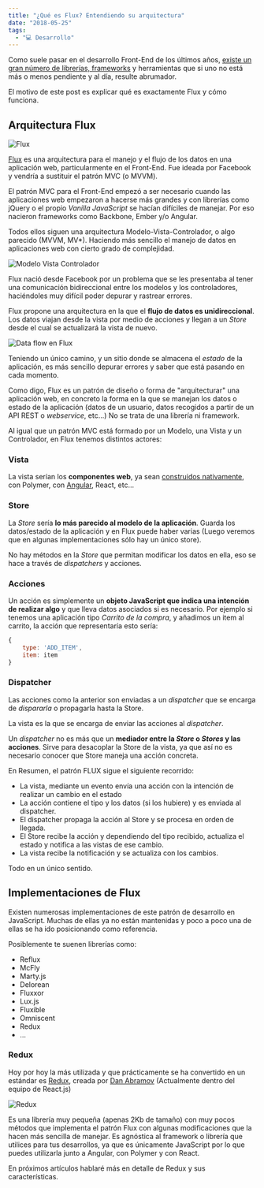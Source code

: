 ```yaml
---
title: "¿Qué es Flux? Entendiendo su arquitectura"
date: "2018-05-25"
tags:
  - "💻 Desarrollo"
---
```


Como suele pasar en el desarrollo Front-End de los últimos años, [existe un gran número de librerías, frameworks](/frameworks-de-javascript/) y herramientas que si uno no está más o menos pendiente y al día, resulte abrumador.

El motivo de este post es explicar qué es exactamente Flux y cómo funciona.

## Arquitectura Flux

![Flux](/images/como-funciona-flux/flux-logo.png)

[Flux](https://facebook.github.io/flux/docs/in-depth-overview.html#content) es una arquitectura para el manejo y el flujo de los datos en una aplicación web, particularmente en el Front-End. Fue ideada por Facebook y vendría a sustituir el patrón MVC (o MVVM).

El patrón MVC para el Front-End empezó a ser necesario cuando las aplicaciones web empezaron a hacerse más grandes y con librerías como jQuery o el propio _Vanilla JavaScript_ se hacían difíciles de manejar. Por eso nacieron frameworks como Backbone, Ember y/o Angular.

Todos ellos siguen una arquitectura Modelo-Vista-Controlador, o algo parecido (MVVM, MV\*). Haciendo más sencillo el manejo de datos en aplicaciones web con cierto grado de complejidad.

![Modelo Vista Controlador](/images/como-funciona-flux/mvc.png)

Flux nació desde Facebook por un problema que se les presentaba al tener una comunicación bidireccional entre los modelos y los controladores, haciéndoles muy difícil poder depurar y rastrear errores.

Flux propone una arquitectura en la que el **flujo de datos es unidireccional**. Los datos viajan desde la vista por medio de acciones y llegan a un _Store_ desde el cual se actualizará la vista de nuevo.

![Data flow en Flux](/images/como-funciona-flux/1-rictDFcDHCvOacMUaWxZEQ.png)

Teniendo un único camino, y un sitio donde se almacena el _estado_ de la aplicación, es más sencillo depurar errores y saber que está pasando en cada momento.

Como digo, Flux es un patrón de diseño o forma de "arquitecturar" una aplicación web, en concreto la forma en la que se manejan los datos o estado de la aplicación (datos de un usuario, datos recogidos a partir de un API REST o _webservice_, etc...) No se trata de una librería ni framework.

Al igual que un patrón MVC está formado por un Modelo, una Vista y un Controlador, en Flux tenemos distintos actores:

### Vista

La vista serían los **componentes web**, ya sean [construidos nativamente](/como-crear-webcomponent-de-forma-nativa/), con Polymer, con [Angular](/desarrollo-por-componentes-con-angular-1-5-con-es6-es2015/), React, etc...

### Store

La _Store_ sería **lo más parecido al modelo de la aplicación**. Guarda los datos/estado de la aplicación y en Flux puede haber varias (Luego veremos que en algunas implementaciones sólo hay un único store).

No hay métodos en la _Store_ que permitan modificar los datos en ella, eso se hace a través de _dispatchers_ y acciones.

### Acciones

Un acción es simplemente un **objeto JavaScript que indica una intención de realizar algo** y que lleva datos asociados si es necesario. Por ejemplo si tenemos una aplicación tipo _Carrito de la compra_, y añadimos un item al carrito, la acción que representaría esto sería:

```javascript
{
    type: 'ADD_ITEM',
    item: item
}
```

### Dispatcher

Las acciones como la anterior son enviadas a un _dispatcher_ que se encarga de _dispararla_ o propagarla hasta la Store.

La vista es la que se encarga de enviar las acciones al _dispatcher_.

Un _dispatcher_ no es más que un **mediador entre la _Store_ o _Stores_ y las acciones**. Sirve para desacoplar la Store de la vista, ya que así no es necesario conocer que Store maneja una acción concreta.

En Resumen, el patrón FLUX sigue el siguiente recorrido:

- La vista, mediante un evento envía una acción con la intención de realizar un cambio en el estado
- La acción contiene el tipo y los datos (si los hubiere) y es enviada al dispatcher.
- El dispatcher propaga la acción al Store y se procesa en orden de llegada.
- El Store recibe la acción y dependiendo del tipo recibido, actualiza el estado y notifica a las vistas de ese cambio.
- La vista recibe la notificación y se actualiza con los cambios.

Todo en un único sentido.

## Implementaciones de Flux

Existen numerosas implementaciones de este patrón de desarrollo en JavaScript. Muchas de ellas ya no están mantenidas y poco a poco una de ellas se ha ido posicionando como referencia.

Posiblemente te suenen librerías como:

- Reflux
- McFly
- Marty.js
- Delorean
- Fluxxor
- Lux.js
- Fluxible
- Omniscent
- Redux
- ...

### Redux

Hoy por hoy la más utilizada y que prácticamente se ha convertido en un estándar es [Redux](http://redux.js.org), creada por [Dan Abramov](https://twitter.com/dan_abramov) (Actualmente dentro del equipo de React.js)

![Redux](/images/como-funciona-flux/logo_redux.png)

Es una librería muy pequeña (apenas 2Kb de tamaño) con muy pocos métodos que implementa el patrón Flux con algunas modificaciones que la hacen más sencilla de manejar. Es agnóstica al framework o librería que utilices para tus desarrollos, ya que es únicamente JavaScript por lo que puedes utilizarla junto a Angular, con Polymer y con React.

En próximos artículos hablaré más en detalle de Redux y sus características.
